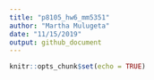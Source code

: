 ```yaml
---
title: "p8105_hw6_mm5351"
author: "Martha Mulugeta"
date: "11/15/2019"
output: github_document
---
```


```r
knitr::opts_chunk$set(echo = TRUE)
```
